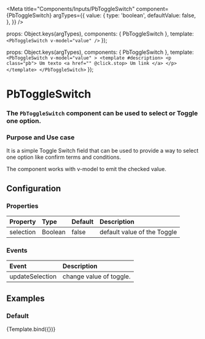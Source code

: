 
<Meta
 title="Components/Inputs/PbToggleSwitch"
 component={PbToggleSwitch}
 argTypes={{
  value: {
    type: 'boolean',
    defaultValue: false,
  },
 }}
/>

  props: Object.keys(argTypes),
  components: { PbToggleSwitch },
  template: `
    <PbToggleSwitch
      v-model="value"
    />
  `
});

  props: Object.keys(argTypes),
  components: { PbToggleSwitch },
  template: `
    <PbToggleSwitch
      v-model="value"
    >
      <template #description>
        <p class="pb">
          Um texto
          <a href="" @click.stop>
            Um link
          </a>
        </p>
      </template>
    </PbToggleSwitch>
  `
});

# **PbToggleSwitch**
### The `PbToggleSwitch` component can be used to select or Toggle one option.

### Purpose and Use case

It is a simple Toggle Switch field that can be used to provide a way to select one option like confirm terms and conditions.

The component works with v-model to emit the checked value.

## Configuration

### Properties

| Property                | Type                 | Default | Description
|:------------------------|:---------------------|:--------|:-------------------------------
| selection               | Boolean              | false   | default value of the Toggle

### Events

| Event                       | Description
|:----------------------------|:---------------------------------------------------------------------
| updateSelection             | change value of toggle.

## Examples

### Default

<Canvas>
  <Story
    name="Default"
    args={{
    }}
  >
    {Template.bind({})}
  </Story>
</Canvas>

